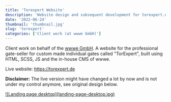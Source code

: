 ```yaml
---
title: 'Torexpert Website'
description: 'Website design and subsequent development for torexpert.de'
date: '2022-06-24'
thumbnail: 'thumbnail.jpg'
slug: 'torexpert'
categories: ['Client work (at wwwe GmbH)']
---
```



Client work on behalf of the <a href="https://www.wwwe.de/" title="Link to wwwe GmbH homepage" target="blank"><span>wwwe GmbH</span><ArrowUpRight size={16} className="relative top-[-1px] left-[1px] inline"/></a>. A website for the professional gate-seller for custom made individual gates called "TorExpert", built using HTML, SCSS, JS and the in-house CMS of wwwe.

Live website: <a href="https://torexpert.de" title="Visit live website" target="blank" rel="noopener"><span>https://torexpert.de</span><ArrowUpRight size={16} className="relative top-[-1px] left-[1px] inline"/></a>

<span className="text-red-600"><b>Disclaimer:</b></span> The live version might have changed a lot 
by now and is not under my control anymore, see original design below.

<div className="md:mt-15 mt-10 border border-neutral-200 dark:border-neutral-700 xl:mt-20">
  <a href="/work/torexpert/landing-page-desktop.jpg" title="Inspect desktop landing page in large" className="item">
    ![Landing page desktop](landing-page-desktop.jpg)
  </a>
</div>